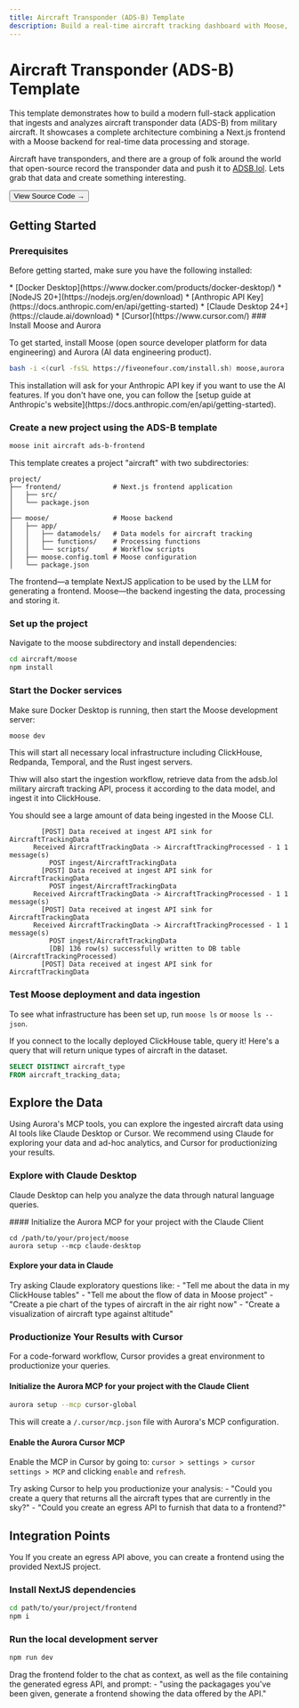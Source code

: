```yaml
---
title: Aircraft Transponder (ADS-B) Template
description: Build a real-time aircraft tracking dashboard with Moose, Next.js, and open ADS-B data
---
```



# Aircraft Transponder (ADS-B) Template

This template demonstrates how to build a modern full-stack application that ingests and analyzes aircraft transponder data (ADS-B) from military aircraft. It showcases a complete architecture combining a Next.js frontend with a Moose backend for real-time data processing and storage.

Aircraft have transponders, and there are a group of folk around the world that open-source record the transponder data and push it to [ADSB.lol](https://adsb.lol/). Lets grab that data and create something interesting.

<Link href="https://github.com/514-labs/moose/tree/main/templates/ads-b-frontend">
  <Button variant="outline">View Source Code →</Button>
</Link>

## Getting Started

### Prerequisites

Before getting started, make sure you have the following installed:

<Callout type="info" title="Requirements">
* [Docker Desktop](https://www.docker.com/products/docker-desktop/)  
* [NodeJS 20+](https://nodejs.org/en/download)  
* [Anthropic API Key](https://docs.anthropic.com/en/api/getting-started)  
* [Claude Desktop 24+](https://claude.ai/download)  
* [Cursor](https://www.cursor.com/)
</Callout>

<Steps>
### Install Moose and Aurora

To get started, install Moose (open source developer platform for data engineering) and Aurora (AI data engineering product).

```bash filename="terminal" copy
bash -i <(curl -fsSL https://fiveonefour.com/install.sh) moose,aurora
```

<Callout type="info" title="Anthropic API Key">
This installation will ask for your Anthropic API key if you want to use the AI features. If you don't have one, you can follow the [setup guide at Anthropic's website](https://docs.anthropic.com/en/api/getting-started).
</Callout>

### Create a new project using the ADS-B template

```bash filename="terminal" copy
moose init aircraft ads-b-frontend
```

This template creates a project "aircraft" with two subdirectories:

```
project/
├── frontend/             # Next.js frontend application
│   ├── src/
│   └── package.json
│
├── moose/                # Moose backend
│   ├── app/
│   │   ├── datamodels/   # Data models for aircraft tracking
│   │   ├── functions/    # Processing functions
│   │   └── scripts/      # Workflow scripts
│   ├── moose.config.toml # Moose configuration
│   └── package.json
```

The frontend—a template NextJS application to be used by the LLM for generating a frontend. Moose—the backend ingesting the data, processing and storing it. 

### Set up the project

Navigate to the moose subdirectory and install dependencies:

```bash filename="terminal" copy
cd aircraft/moose
npm install
```

### Start the Docker services

Make sure Docker Desktop is running, then start the Moose development server:

```bash filename="terminal" copy
moose dev
```

This will start all necessary local infrastructure including ClickHouse, Redpanda, Temporal, and the Rust ingest servers.

Thiw will also start the ingestion workflow, retrieve data from the adsb.lol military aircraft tracking API, process it according to the data model, and ingest it into ClickHouse.

You should see a large amount of data being ingested in the Moose CLI.

```
        [POST] Data received at ingest API sink for AircraftTrackingData
      Received AircraftTrackingData -> AircraftTrackingProcessed - 1 1 message(s)
          POST ingest/AircraftTrackingData
        [POST] Data received at ingest API sink for AircraftTrackingData
          POST ingest/AircraftTrackingData
      Received AircraftTrackingData -> AircraftTrackingProcessed - 1 1 message(s)
        [POST] Data received at ingest API sink for AircraftTrackingData
      Received AircraftTrackingData -> AircraftTrackingProcessed - 1 1 message(s)
          POST ingest/AircraftTrackingData
          [DB] 136 row(s) successfully written to DB table (AircraftTrackingProcessed)
        [POST] Data received at ingest API sink for AircraftTrackingData
```

### Test Moose deployment and data ingestion

To see what infrastructure has been set up, run `moose ls` or `moose ls --json`.

If you connect to the locally deployed ClickHouse table, query it! Here's a query that will return unique types of aircraft in the dataset.

```SQL
SELECT DISTINCT aircraft_type
FROM aircraft_tracking_data;
```

</Steps>

## Explore the Data

Using Aurora's MCP tools, you can explore the ingested aircraft data using AI tools like Claude Desktop or Cursor. We recommend using Claude for exploring your data and ad-hoc analytics, and Cursor for productionizing your results.

### Explore with Claude Desktop

Claude Desktop can help you analyze the data through natural language queries.

<Steps>
#### Initialize the Aurora MCP for your project with the Claude Client

```
cd /path/to/your/project/moose
aurora setup --mcp claude-desktop
```

</Steps>

#### Explore your data in Claude

<Callout type="info" title="Example Questions for Claude">
Try asking Claude exploratory questions like:
- "Tell me about the data in my ClickHouse tables"
- "Tell me about the flow of data in Moose project"
- "Create a pie chart of the types of aircraft in the air right now"
- "Create a visualization of aircraft type against altitude"
</Callout>

### Productionize Your Results with Cursor

For a code-forward workflow, Cursor provides a great environment to productionize your queries.

<Steps>

#### Initialize the Aurora MCP for your project with the Claude Client

```bash filename="terminal" copy
aurora setup --mcp cursor-global
```

This will create a `/.cursor/mcp.json` file with Aurora's MCP configuration.

</Steps>

#### Enable the Aurora Cursor MCP
Enable the MCP in Cursor by going to:
`cursor > settings > cursor settings > MCP` and clicking `enable` and `refresh`.

<Callout type="info" title="Example Question for Cursor">
Try asking Cursor to help you productionize your analysis:
- "Could you create a query that returns all the aircraft types that are currently in the sky?"
- "Could you create an egress API to furnish that data to a frontend?"
</Callout>

## Integration Points

You If you create an egress API above, you can create a frontend using the provided NextJS project.

<Steps>

### Install NextJS dependencies

```bash filename="terminal" copy
cd path/to/your/project/frontend
npm i
```

### Run the local development server

```bash filename="terminal" copy
npm run dev
```

</Steps>

<Callout type="info" title="Example Prompts for generating a frontend">
Drag the frontend folder to the chat as context, as well as the file containing the generated egress API, and prompt:
- "using the packagages you've been given, generate a frontend showing the data offered by the API."
</Callout>